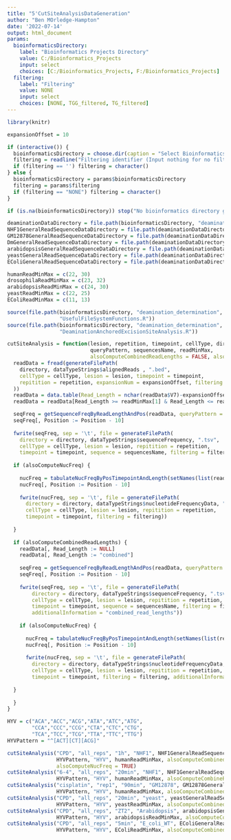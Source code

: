 ```yaml
---
title: "5'CutSiteAnalysisDataGeneration"
author: "Ben MOrledge-Hampton"
date: '2022-07-14'
output: html_document
params:
  bioinformaticsDirectory:
    label: "Bioinformatics Projects Directory"
    value: C:/Bioinformatics_Projects
    input: select
    choices: [C:/Bioinformatics_Projects, F:/Bioinformatics_Projects]
  filtering:
    label: "Filtering"
    value: NONE
    input: select
    choices: [NONE, TGG_filtered, TG_filtered]
---
```



```r
library(knitr)

expansionOffset = 10

if (interactive()) {
  bioinformaticsDirectory = choose.dir(caption = "Select Bioinformatics_Projects Directory")
  filtering = readline("Filtering identifier (Input nothing for no filtering):")
  if (filtering == '') filtering = character()
} else {
  bioinformaticsDirectory = params$bioinformaticsDirectory
  filtering = params$filtering
  if (filtering == "NONE") filtering = character()
}

if (is.na(bioinformaticsDirectory)) stop("No bioinformatics directory given.")

deaminationDataDirectory = file.path(bioinformaticsDirectory, "deamination_determination", "data")
NHF1GeneralReadSequenceDataDirectory = file.path(deaminationDataDirectory, "NHF1", "general_read_sequences")
GM12878GeneralReadSequenceDataDirectory = file.path(deaminationDataDirectory, "GM12878", "general_read_sequences")
DmGeneralReadSequenceDataDirectory = file.path(deaminationDataDirectory, "Dm", "general_read_sequences")
arabidopsisGeneralReadSequenceDataDirectory = file.path(deaminationDataDirectory, "Arabidopsis", "general_read_sequences")
yeastGeneralReadSequenceDataDirectory = file.path(deaminationDataDirectory, "yeast", "general_read_sequences")
EColiGeneralReadSequenceDataDirectory = file.path(deaminationDataDirectory, "E_coli_WT", "general_read_sequences")

humanReadMinMax = c(22, 30)
drosophilaReadMinMax = c(23, 32)
arabidopsisReadMinMax = c(24, 30)
yeastReadMinMax = c(22, 25)
EColiReadMinMax = c(11, 13)
```


```r
source(file.path(bioinformaticsDirectory, "deamination_determination", 'R',
                 "UsefulFileSystemFunctions.R"))
source(file.path(bioinformaticsDirectory, "deamination_determination", 'R',
                 "DeaminationAnchoredExcisionSiteAnalysis.R"))
```


```r
cutSiteAnalysis = function(lesion, repetition, timepoint, cellType, directory,
                           queryPattern, sequencesName, readMinMax,
                           alsoComputeCombinedReadLengths = FALSE, alsoComputeNucFreq = FALSE) {
  readData = fread(generateFilePath(
    directory, dataTypeStrings$alignedReads , ".bed",
    cellType = cellType, lesion = lesion, timepoint = timepoint,
    repitition = repetition, expansionNum = expansionOffset, filtering = filtering
  ))
  readData = data.table(Read_Length = nchar(readData$V7)-expansionOffset*2, Read_Sequence = readData$V7)
  readData = readData[Read_Length >= readMinMax[1] & Read_Length <= readMinMax[2]]

  seqFreq = getSequenceFreqByReadLengthAndPos(readData, queryPattern = queryPattern, posType = FIVE_PRIME)
  seqFreq[, Position := Position - 10]
  
  fwrite(seqFreq, sep = '\t', file = generateFilePath(
    directory = directory, dataTypeStrings$sequenceFrequency, ".tsv",
    cellType = cellType, lesion = lesion, repitition = repetition,
    timepoint = timepoint, sequence = sequencesName, filtering = filtering))
  
  if (alsoComputeNucFreq) {
    
    nucFreq = tabulateNucFreqByPosTimepointAndLength(setNames(list(readData),timepoint), FIVE_PRIME)
    nucFreq[, Position := Position - 10]
    
    fwrite(nucFreq, sep = '\t', file = generateFilePath(
      directory = directory, dataTypeStrings$nucleotideFrequencyData, ".tsv",
      cellType = cellType, lesion = lesion, repitition = repetition,
      timepoint = timepoint, filtering = filtering))
    
  }
  
  if (alsoComputeCombinedReadLengths) {
    readData[, Read_Length := NULL]
    readData[, Read_Length := "combined"]
    
    seqFreq = getSequenceFreqByReadLengthAndPos(readData, queryPattern = queryPattern, posType = FIVE_PRIME)
    seqFreq[, Position := Position - 10]
    
    fwrite(seqFreq, sep = '\t', file = generateFilePath(
        directory = directory, dataTypeStrings$sequenceFrequency, ".tsv",
        cellType = cellType, lesion = lesion, repitition = repetition,
        timepoint = timepoint, sequence = sequencesName, filtering = filtering,
        additionalInformation = "combined_read_lengths"))
    
    if (alsoComputeNucFreq) {
    
      nucFreq = tabulateNucFreqByPosTimepointAndLength(setNames(list(readData),timepoint), FIVE_PRIME)
      nucFreq[, Position := Position - 10]
      
      fwrite(nucFreq, sep = '\t', file = generateFilePath(
        directory = directory, dataTypeStrings$nucleotideFrequencyData, ".tsv",
        cellType = cellType, lesion = lesion, repitition = repetition,
        timepoint = timepoint, filtering = filtering, additionalInformation = "combined_read_lengths"))
    
  }
    
  }
}
```


```r
HYV = c("ACA","ACC","ACG","ATA","ATC","ATG",
        "CCA","CCC","CCG","CTA","CTC","CTG",
        "TCA","TCC","TCG","TTA","TTC","TTG")
HYVPattern = "^[ACT][CT][ACG]"

cutSiteAnalysis("CPD", "all_reps", "1h", "NHF1", NHF1GeneralReadSequenceDataDirectory,
                HYVPattern, "HYV", humanReadMinMax, alsoComputeCombinedReadLengths = TRUE,
                alsoComputeNucFreq = TRUE)
cutSiteAnalysis("6-4", "all_reps", "20min", "NHF1", NHF1GeneralReadSequenceDataDirectory,
                HYVPattern, "HYV", humanReadMinMax, alsoComputeCombineReadLengths = TRUE)
cutSiteAnalysis("cisplatin", "rep1", "90min", "GM12878", GM12878GeneralReadSequenceDataDirectory,
                HYVPattern, "HYV", humanReadMinMax, alsoComputeCombinedReadLengths = TRUE)
cutSiteAnalysis("CPD", "all_reps", "20min", "yeast", yeastGeneralReadSequenceDataDirectory,
                HYVPattern, "HYV", yeastReadMinMax, alsoComputeCombinedReadLengths = TRUE)
cutSiteAnalysis("CPD", "all_reps", "ZT2", "Arabidopsis", arabidopsisGeneralReadSequenceDataDirectory,
                HYVPattern, "HYV", arabidopsisReadMinMax, alsoComputeCombinedReadLengths = TRUE)
cutSiteAnalysis("CPD", "all_reps", "5min", "E_coli_WT", EColiGeneralReadSequenceDataDirectory,
                HYVPattern, "HYV", EColiReadMinMax, alsoComputeCombinedReadLengths = TRUE)
```

